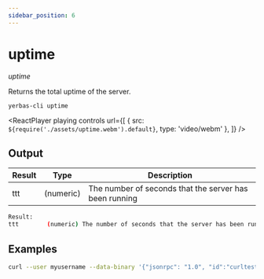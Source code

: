 ```yaml
---
sidebar_position: 6
---
```



# uptime

_uptime_

Returns the total uptime of the server.

`yerbas-cli uptime`

<ReactPlayer
  playing
  controls
  url={[
    { src: `${require('./assets/uptime.webm').default}`, type: 'video/webm' },
  ]}
/>

## Output

| Result | Type      | Description                                            |
| ------ | --------- | ------------------------------------------------------ |
| ttt    | (numeric) | The number of seconds that the server has been running |

```bash
Result:
ttt        (numeric) The number of seconds that the server has been running
```

## Examples

```bash
curl --user myusername --data-binary '{"jsonrpc": "1.0", "id":"curltest", "method": "uptime", "params": [] }' -H 'content-type: text/plain;' http://127.0.0.1:9998/
```
